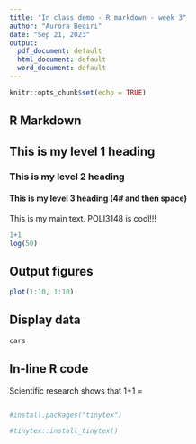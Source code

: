 ```yaml
---
title: "In class demo - R markdown - week 3"
author: "Aurora Beqiri"
date: "Sep 21, 2023"
output:
  pdf_document: default
  html_document: default
  word_document: default
---
```


```r
knitr::opts_chunk$set(echo = TRUE)
```

## R Markdown

## This is my level 1 heading

### This is my level 2 heading

#### This is my level 3 heading (4# and then space)

This is my main text. POLI3148 is cool!!!

```r
1+1
log(50)
```

## Output figures

```r
plot(1:10, 1:10)

```

## Display data

```r
cars
```

## In-line R code

Scientific research shows that 1+1 =

```{}
```

```r
#install.packages("tinytex")

#tinytex::install_tinytex()

```
